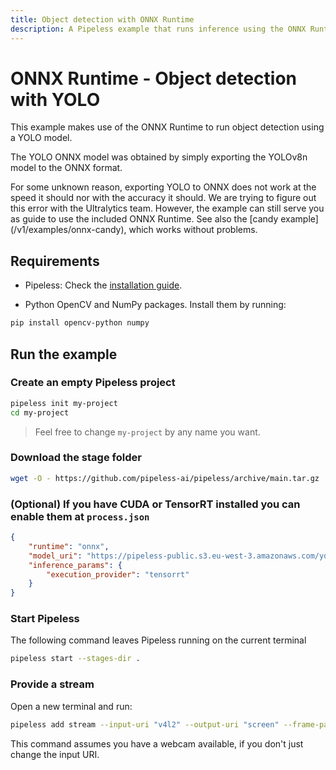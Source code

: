 ```yaml
---
title: Object detection with ONNX Runtime
description: A Pipeless example that runs inference using the ONNX Runtime and YOLO to detect objects in a video stream
---
```


# ONNX Runtime - Object detection with YOLO


This example makes use of the ONNX Runtime to run object detection using a YOLO model.

The YOLO ONNX model was obtained by simply exporting the YOLOv8n model to the ONNX format.

<Callout>
For some unknown reason, exporting YOLO to ONNX does not work at the speed it should nor with the accuracy it should. We
are trying to figure out this error with the Ultralytics team. However, the example can still serve you as guide to use the
included ONNX Runtime.
See also the [candy example](/v1/examples/onnx-candy), which works without problems.
</Callout>

## Requirements

* Pipeless: Check the [installation guide](/v1/getting-started/installation).

* Python OpenCV and NumPy packages. Install them by running:

```bash copy
pip install opencv-python numpy
```

## Run the example

<Steps>

### Create an empty Pipeless project

```bash copy
pipeless init my-project
cd my-project
```

> Feel free to change `my-project` by any name you want.

### Download the stage folder

```bash copy
wget -O - https://github.com/pipeless-ai/pipeless/archive/main.tar.gz | tar -xz --strip=2 "pipeless-main/examples/onnx-yolo"
```

### (Optional) If you have CUDA or TensorRT installed you can enable them at `process.json`

```json {5}filename="process.json"
{
    "runtime": "onnx",
    "model_uri": "https://pipeless-public.s3.eu-west-3.amazonaws.com/yolov8n.onnx",
    "inference_params": {
        "execution_provider": "tensorrt"
    }
}
```

### Start Pipeless

The following command leaves Pipeless running on the current terminal

```bash copy
pipeless start --stages-dir .
```

### Provide a stream

Open a new terminal and run:

```bash copy
pipeless add stream --input-uri "v4l2" --output-uri "screen" --frame-path "onnx-yolo"
```

This command assumes you have a webcam available, if you don't just change the input URI.

</Steps>
